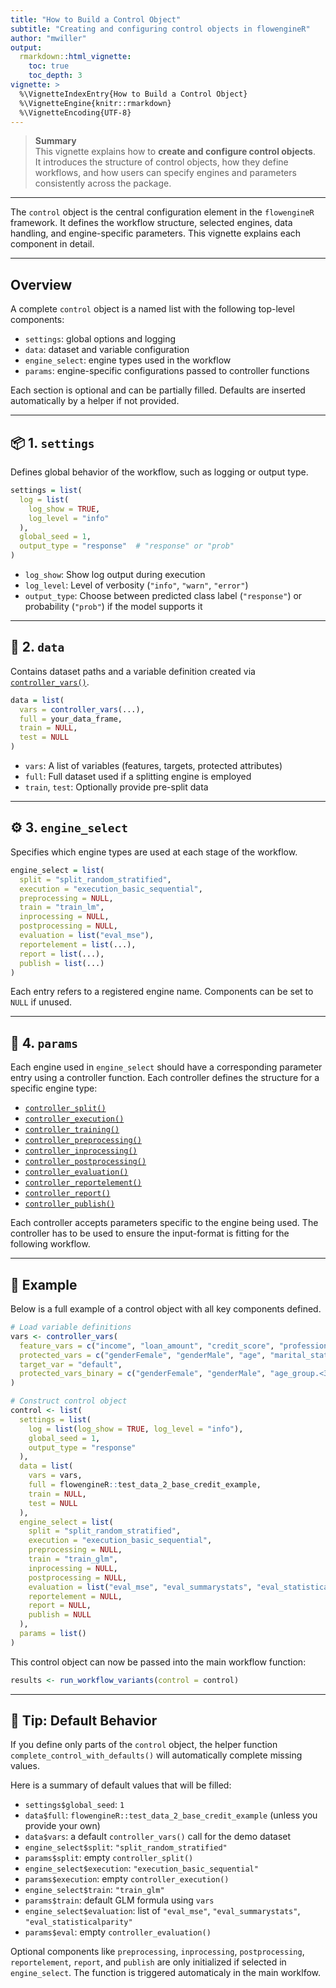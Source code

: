 ```yaml
---
title: "How to Build a Control Object"
subtitle: "Creating and configuring control objects in flowengineR"
author: "mwiller"
output:
  rmarkdown::html_vignette:
    toc: true
    toc_depth: 3
vignette: >
  %\VignetteIndexEntry{How to Build a Control Object}
  %\VignetteEngine{knitr::rmarkdown}
  %\VignetteEncoding{UTF-8}
---
```


> **Summary**  
> This vignette explains how to **create and configure control objects**.  
> It introduces the structure of control objects, how they define workflows, and how users can specify engines and parameters consistently across the package.

---

The `control` object is the central configuration element in the `flowengineR` framework. It defines the workflow structure, selected engines, data handling, and engine-specific parameters. This vignette explains each component in detail.

---

## Overview

A complete `control` object is a named list with the following top-level components:

- `settings`: global options and logging
- `data`: dataset and variable configuration
- `engine_select`: engine types used in the workflow
- `params`: engine-specific configurations passed to controller functions

Each section is optional and can be partially filled. Defaults are inserted automatically by a helper if not provided.

---

## 📦 1. `settings`

Defines global behavior of the workflow, such as logging or output type.

```r
settings = list(
  log = list(
    log_show = TRUE,
    log_level = "info"
  ),
  global_seed = 1,
  output_type = "response"  # "response" or "prob"
)
```

- `log_show`: Show log output during execution
- `log_level`: Level of verbosity (`"info"`, `"warn"`, `"error"`)
- `output_type`: Choose between predicted class label (`"response"`) or probability (`"prob"`) if the model supports it

---

## 🧮 2. `data`

Contains dataset paths and a variable definition created via [`controller_vars()`](reference/controller_vars.html).

```r
data = list(
  vars = controller_vars(...),
  full = your_data_frame,
  train = NULL,
  test = NULL
)
```

- `vars`: A list of variables (features, targets, protected attributes)
- `full`: Full dataset used if a splitting engine is employed
- `train`, `test`: Optionally provide pre-split data

---

## ⚙️ 3. `engine_select`

Specifies which engine types are used at each stage of the workflow.

```r
engine_select = list(
  split = "split_random_stratified",
  execution = "execution_basic_sequential",
  preprocessing = NULL,
  train = "train_lm",
  inprocessing = NULL,
  postprocessing = NULL,
  evaluation = list("eval_mse"),
  reportelement = list(...),
  report = list(...),
  publish = list(...)
)
```

Each entry refers to a registered engine name. Components can be set to `NULL` if unused.

---

## 🔧 4. `params`

Each engine used in `engine_select` should have a corresponding parameter entry using a controller function. Each controller defines the structure for a specific engine type:

- [`controller_split()`](reference/controller_split.html)
- [`controller_execution()`](reference/controller_execution.html)
- [`controller_training()`](reference/controller_training.html)
- [`controller_preprocessing()`](reference/controller_preprocessing.html)
- [`controller_inprocessing()`](reference/controller_inprocessing.html)
- [`controller_postprocessing()`](reference/controller_postprocessing.html)
- [`controller_evaluation()`](reference/controller_evaluation.html)
- [`controller_reportelement()`](reference/controller_reportelement.html)
- [`controller_report()`](reference/controller_report.html)
- [`controller_publish()`](reference/controller_publish.html)

Each controller accepts parameters specific to the engine being used.
The controller has to be used to ensure the input-format is fitting for the following workflow.

---

## 🧪 Example

Below is a full example of a control object with all key components defined.

```r
# Load variable definitions
vars <- controller_vars(
  feature_vars = c("income", "loan_amount", "credit_score", "professionEmployee", "professionSelfemployed", "professionUnemployed"),
  protected_vars = c("genderFemale", "genderMale", "age", "marital_statusDivorced", "marital_statusMarried", "marital_statusSingle"),
  target_var = "default",
  protected_vars_binary = c("genderFemale", "genderMale", "age_group.<30", "age_group.30-50", "age_group.50+", "marital_statusDivorced", "marital_statusMarried", "marital_statusSingle")
)

# Construct control object
control <- list(
  settings = list(
    log = list(log_show = TRUE, log_level = "info"),
    global_seed = 1,
    output_type = "response"
  ),
  data = list(
    vars = vars,
    full = flowengineR::test_data_2_base_credit_example,
    train = NULL,
    test = NULL
  ),
  engine_select = list(
    split = "split_random_stratified",
    execution = "execution_basic_sequential",
    preprocessing = NULL,
    train = "train_glm",
    inprocessing = NULL,
    postprocessing = NULL,
    evaluation = list("eval_mse", "eval_summarystats", "eval_statisticalparity"),
    reportelement = NULL,
    report = NULL,
    publish = NULL
  ),
  params = list()
)
```

This control object can now be passed into the main workflow function:

```r
results <- run_workflow_variants(control = control)
```

---

## 📌 Tip: Default Behavior

If you define only parts of the `control` object, the helper function `complete_control_with_defaults()` will automatically complete missing values. 

Here is a summary of default values that will be filled:

- `settings$global_seed`: `1`
- `data$full`: `flowengineR::test_data_2_base_credit_example` (unless you provide your own)
- `data$vars`: a default `controller_vars()` call for the demo dataset
- `engine_select$split`: `"split_random_stratified"`
- `params$split`: empty `controller_split()`
- `engine_select$execution`: `"execution_basic_sequential"`
- `params$execution`: empty `controller_execution()`
- `engine_select$train`: `"train_glm"`
- `params$train`: default GLM formula using `vars`
- `engine_select$evaluation`: list of `"eval_mse"`, `"eval_summarystats"`, `"eval_statisticalparity"`
- `params$eval`: empty `controller_evaluation()`

Optional components like `preprocessing`, `inprocessing`, `postprocessing`, `reportelement`, `report`, and `publish` are only initialized if selected in `engine_select`.
The function is triggered automaticaly in the main worklfow.

